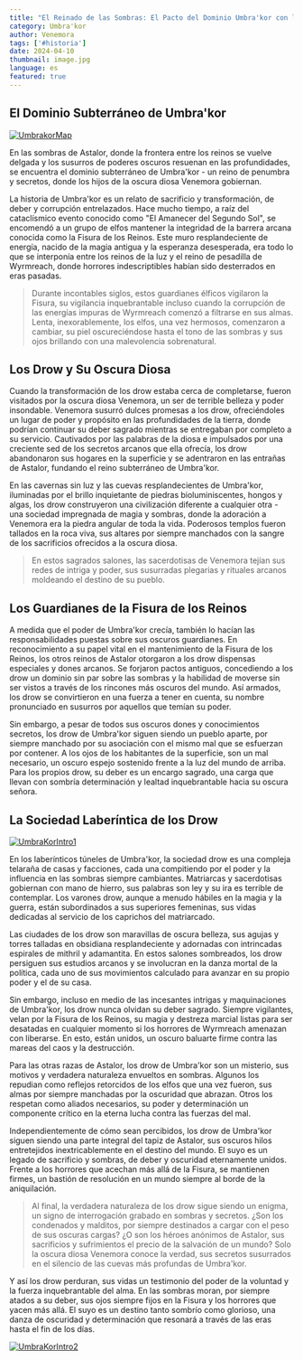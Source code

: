 ```yaml
---
title: "El Reinado de las Sombras: El Pacto del Dominio Umbra'kor con la Oscuridad"
category: Umbra'kor
author: Venemora
tags: ['#historia']
date: 2024-04-10
thumbnail: image.jpg
language: es
featured: true
---
```


## El Dominio Subterráneo de Umbra'kor

[![UmbrakorMap](https://i.imgur.com/hZFWQh8.png)](https://i.imgur.com/hZFWQh8.png)

En las sombras de Astalor, donde la frontera entre los reinos se vuelve delgada y los susurros de poderes oscuros resuenan en las profundidades, se encuentra el dominio subterráneo de Umbra'kor - un reino de penumbra y secretos, donde los hijos de la oscura diosa Venemora gobiernan.

La historia de Umbra'kor es un relato de sacrificio y transformación, de deber y corrupción entrelazados. Hace mucho tiempo, a raíz del cataclísmico evento conocido como "El Amanecer del Segundo Sol", se encomendó a un grupo de elfos mantener la integridad de la barrera arcana conocida como la Fisura de los Reinos. Este muro resplandeciente de energía, nacido de la magia antigua y la esperanza desesperada, era todo lo que se interponía entre los reinos de la luz y el reino de pesadilla de Wyrmreach, donde horrores indescriptibles habían sido desterrados en eras pasadas.

> Durante incontables siglos, estos guardianes élficos vigilaron la Fisura, su vigilancia inquebrantable incluso cuando la corrupción de las energías impuras de Wyrmreach comenzó a filtrarse en sus almas. Lenta, inexorablemente, los elfos, una vez hermosos, comenzaron a cambiar, su piel oscureciéndose hasta el tono de las sombras y sus ojos brillando con una malevolencia sobrenatural.

## Los Drow y Su Oscura Diosa

Cuando la transformación de los drow estaba cerca de completarse, fueron visitados por la oscura diosa Venemora, un ser de terrible belleza y poder insondable. Venemora susurró dulces promesas a los drow, ofreciéndoles un lugar de poder y propósito en las profundidades de la tierra, donde podrían continuar su deber sagrado mientras se entregaban por completo a su servicio. Cautivados por las palabras de la diosa e impulsados por una creciente sed de los secretos arcanos que ella ofrecía, los drow abandonaron sus hogares en la superficie y se adentraron en las entrañas de Astalor, fundando el reino subterráneo de Umbra'kor.

En las cavernas sin luz y las cuevas resplandecientes de Umbra'kor, iluminadas por el brillo inquietante de piedras bioluminiscentes, hongos y algas, los drow construyeron una civilización diferente a cualquier otra - una sociedad impregnada de magia y sombras, donde la adoración a Venemora era la piedra angular de toda la vida. Poderosos templos fueron tallados en la roca viva, sus altares por siempre manchados con la sangre de los sacrificios ofrecidos a la oscura diosa.

> En estos sagrados salones, las sacerdotisas de Venemora tejían sus redes de intriga y poder, sus susurradas plegarias y rituales arcanos moldeando el destino de su pueblo.

## Los Guardianes de la Fisura de los Reinos

A medida que el poder de Umbra'kor crecía, también lo hacían las responsabilidades puestas sobre sus oscuros guardianes. En reconocimiento a su papel vital en el mantenimiento de la Fisura de los Reinos, los otros reinos de Astalor otorgaron a los drow dispensas especiales y dones arcanos. Se forjaron pactos antiguos, concediendo a los drow un dominio sin par sobre las sombras y la habilidad de moverse sin ser vistos a través de los rincones más oscuros del mundo. Así armados, los drow se convirtieron en una fuerza a tener en cuenta, su nombre pronunciado en susurros por aquellos que temían su poder.

Sin embargo, a pesar de todos sus oscuros dones y conocimientos secretos, los drow de Umbra'kor siguen siendo un pueblo aparte, por siempre manchado por su asociación con el mismo mal que se esfuerzan por contener. A los ojos de los habitantes de la superficie, son un mal necesario, un oscuro espejo sostenido frente a la luz del mundo de arriba. Para los propios drow, su deber es un encargo sagrado, una carga que llevan con sombría determinación y lealtad inquebrantable hacia su oscura señora.

## La Sociedad Laberíntica de los Drow

[![UmbraKorIntro1](https://i.imgur.com/cie6G7M.png)](https://i.imgur.com/cie6G7M.png)

En los laberínticos túneles de Umbra'kor, la sociedad drow es una compleja telaraña de casas y facciones, cada una compitiendo por el poder y la influencia en las sombras siempre cambiantes. Matriarcas y sacerdotisas gobiernan con mano de hierro, sus palabras son ley y su ira es terrible de contemplar. Los varones drow, aunque a menudo hábiles en la magia y la guerra, están subordinados a sus superiores femeninas, sus vidas dedicadas al servicio de los caprichos del matriarcado.

Las ciudades de los drow son maravillas de oscura belleza, sus agujas y torres talladas en obsidiana resplandeciente y adornadas con intrincadas espirales de mithril y adamantita. En estos salones sombreados, los drow persiguen sus estudios arcanos y se involucran en la danza mortal de la política, cada uno de sus movimientos calculado para avanzar en su propio poder y el de su casa.

Sin embargo, incluso en medio de las incesantes intrigas y maquinaciones de Umbra'kor, los drow nunca olvidan su deber sagrado. Siempre vigilantes, velan por la Fisura de los Reinos, su magia y destreza marcial listas para ser desatadas en cualquier momento si los horrores de Wyrmreach amenazan con liberarse. En esto, están unidos, un oscuro baluarte firme contra las mareas del caos y la destrucción.

Para las otras razas de Astalor, los drow de Umbra'kor son un misterio, sus motivos y verdadera naturaleza envueltos en sombras. Algunos los repudian como reflejos retorcidos de los elfos que una vez fueron, sus almas por siempre manchadas por la oscuridad que abrazan. Otros los respetan como aliados necesarios, su poder y determinación un componente crítico en la eterna lucha contra las fuerzas del mal.

Independientemente de cómo sean percibidos, los drow de Umbra'kor siguen siendo una parte integral del tapiz de Astalor, sus oscuros hilos entretejidos inextricablemente en el destino del mundo. El suyo es un legado de sacrificio y sombras, de deber y oscuridad eternamente unidos. Frente a los horrores que acechan más allá de la Fisura, se mantienen firmes, un bastión de resolución en un mundo siempre al borde de la aniquilación.

> Al final, la verdadera naturaleza de los drow sigue siendo un enigma, un signo de interrogación grabado en sombras y secretos. ¿Son los condenados y malditos, por siempre destinados a cargar con el peso de sus oscuras cargas? ¿O son los héroes anónimos de Astalor, sus sacrificios y sufrimientos el precio de la salvación de un mundo? Solo la oscura diosa Venemora conoce la verdad, sus secretos susurrados en el silencio de las cuevas más profundas de Umbra'kor.

Y así los drow perduran, sus vidas un testimonio del poder de la voluntad y la fuerza inquebrantable del alma. En las sombras moran, por siempre atados a su deber, sus ojos siempre fijos en la Fisura y los horrores que yacen más allá. El suyo es un destino tanto sombrío como glorioso, una danza de oscuridad y determinación que resonará a través de las eras hasta el fin de los días.

[![UmbraKorIntro2](https://i.imgur.com/UKv7rGV.png)](https://i.imgur.com/UKv7rGV.png)